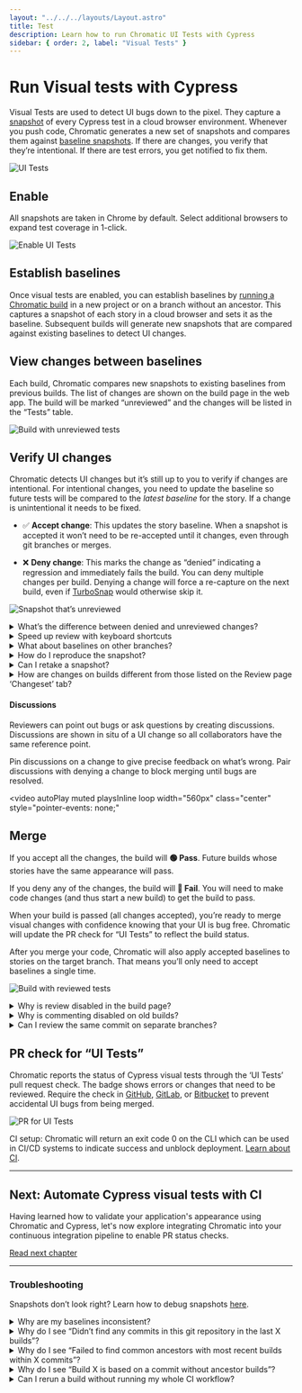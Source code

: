 ```yaml
---
layout: "../../../layouts/Layout.astro"
title: Test
description: Learn how to run Chromatic UI Tests with Cypress
sidebar: { order: 2, label: "Visual Tests" }
---
```


# Run Visual tests with Cypress

Visual Tests are used to detect UI bugs down to the pixel. They capture a [snapshot](/docs/snapshots) of every Cypress test in a cloud browser environment. Whenever you push code, Chromatic generates a new set of snapshots and compares them against [baseline snapshots](/docs/branching-and-baselines#whats-a-baseline). If there are changes, you verify that they’re intentional. If there are test errors, you get notified to fix them.

![UI Tests](../../../images/workflow-uitest.png)

## Enable

All snapshots are taken in Chrome by default. Select additional browsers to expand test coverage in 1-click.

![Enable UI Tests](../../../images/uitests-for-docs.png)

## Establish baselines

Once visual tests are enabled, you can establish baselines by [running a Chromatic build](/docs/setup#run-chromatic) in a new project or on a branch without an ancestor. This captures a snapshot of each story in a cloud browser and sets it as the baseline. Subsequent builds will generate new snapshots that are compared against existing baselines to detect UI changes.

## View changes between baselines

Each build, Chromatic compares new snapshots to existing baselines from previous builds. The list of changes are shown on the build page in the web app. The build will be marked “unreviewed” and the changes will be listed in the “Tests” table.

![Build with unreviewed tests](../../../images/build-test-unreviewed.png)

## Verify UI changes

Chromatic detects UI changes but it’s still up to you to verify if changes are intentional. For intentional changes, you need to update the baseline so future tests will be compared to the _latest baseline_ for the story. If a change is unintentional it needs to be fixed.

- ✅&nbsp;**Accept change**: This updates the story baseline. When a snapshot is accepted it won’t need to be re-accepted until it changes, even through git branches or merges.

- ❌&nbsp;**Deny change**: This marks the change as “denied” indicating a regression and immediately fails the build. You can deny multiple changes per build. Denying a change will force a re-capture on the next build, even if [TurboSnap](/docs/turbosnap) would otherwise skip it.

![Snapshot that’s unreviewed](../../../images/snapshot-unreviewed.png)

<details>
<summary>What&rsquo;s the difference between denied and unreviewed changes?</summary>

The purpose of denying is to mark changes you’ve looked at but not accepted. When you’ve finished reviewing the build, the list of denied changes helps you track what needs fixing.

When it comes to baselines, denying and leaving unreviewed have the same effect. In both cases, the original baseline is used for comparisons. This means in subsequent builds, Chromatic compares the latest build to the original baseline (not the previously denied snapshot).

Denied changes will be marked as unreviewed in subsequent builds for you to review again.

</details>

<details>
<summary>Speed up review with keyboard shortcuts</summary>

Verify UI changes faster using keyboard shortcuts. Protip: Pressing 1 multiple times switches between the baseline and new snapshot in the 1up view.
![Keyboard shortcuts](../../../images/keyboard-shortcuts.png)

</details>

<details>
<summary>What about baselines on other branches?</summary>

Chromatic automatically changes the baseline snapshots that it uses for each build depending on your branch. Each branch has a separate set of baselines.

This means you can update UI components on multiple feature branches in parallel without conflicts. When you merge branches, the most recent baseline takes precedence. [Learn about branching and baselines »](/docs/branching-and-baselines)

</details>

<details>
<summary>How do I reproduce the snapshot?</summary>

Sometimes you need a closer look to determine why a snapshot is rendering as it does. Along with pixel and DOM diffs, Chromatic displays the interactive stories just as they appear in Storybook.

Click “Inspect snapshot” to open the Inspector. Switch between the “Canvas” and “Snapshot” tabs to compare the live component to the snapshot. Learn more about snapshots [here](/docs/snapshots).

![Reproduce snapshot](../../../images/feature-component-inspect.png)

</details>

<details>
<summary>Can I retake a snapshot?</summary>

Yes, [rerun the latest build](/docs/snapshots#rerun-builds-to-retake-snapshots) on your branch to retake snapshots of unreviewed or denied changes.

![Rerun button](../../../images/build-detail-rerun-button.png)

</details>

<details>
<summary>How are changes on builds different from those listed on the Review page ‘Changeset’ tab?</summary>

UI tests (shown on the build screen) detect changes between builds, specifically, between the last accepted baseline and the latest build. This is useful for detecting defects during the development process and when merging to the main branch to ship.

In contrast, the Review page shows the changeset between the latest commit on the PR branch (head) and the ‘merge base’ (base). Think of it like code review, but for UI.

</details>

#### Discussions

Reviewers can point out bugs or ask questions by creating discussions. Discussions are shown in situ of a UI change so all collaborators have the same reference point.

Pin discussions on a change to give precise feedback on what’s wrong. Pair discussions with denying a change to block merging until bugs are resolved.

<video
  autoPlay
  muted
  playsInline
  loop
  width="560px"
  class="center"
  style="pointer-events: none;"
>
  <source
    src="/docs/assets/testscreen-comment-pinned-optimized.mp4"
    type="video/mp4"
  />
</video>

## Merge

If you accept all the changes, the build will **🟢&nbsp;Pass**. Future builds whose stories have the same appearance will pass.

If you deny any of the changes, the build will **🔴&nbsp;Fail**. You will need to make code changes (and thus start a new build) to get the build to pass.

When your build is passed (all changes accepted), you’re ready to merge visual changes with confidence knowing that your UI is bug free. Chromatic will update the PR check for “UI Tests” to reflect the build status.

After you merge your code, Chromatic will also apply accepted baselines to stories on the target branch. That means you’ll only need to accept baselines a single time.

![Build with reviewed tests](../../../images/build-test-reviewed.png)

<details>
<summary>Why is review disabled in the build page?</summary>

Reviewing is only enabled for the latest build on a branch to ensure that only the most up-to-date UI gets accepted as baselines.

</details>

<details>
<summary>Why is commenting disabled on old builds?</summary>

Comments are disabled on old builds to ensure that discussions are always on topic and up to date with the latest UI. This prevents the situation where different reviewers comment on different versions of the code.

</details>

<details>
<summary>Can I review the same commit on separate branches?</summary>

Yes, but it‘s not a best practice.

Every branch has independent baselines for each story until the branch gets merged. If two builds reference the same commit hash but are on _different branches_ it will be possible to review those builds separately so long as they're the latest build on their respective branches. We don't recommend this because you'll have to review the same change multiple times.

Instead, we recommend you regularly review builds to keep feature branches 🟢&nbsp;passing.

</details>

## PR check for “UI Tests”

Chromatic reports the status of Cypress visual tests through the ‘UI Tests’ pull request check. The badge shows errors or changes that need to be reviewed. Require the check in [GitHub](https://help.github.com/en/github/administering-a-repository/enabling-required-status-checks), [GitLab](https://docs.gitlab.com/ee/api/commits.html#post-the-build-status-to-a-commit), or [Bitbucket](https://confluence.atlassian.com/bitbucket/suggest-or-require-checks-before-a-merge-856691474.html) to prevent accidental UI bugs from being merged.

![PR for UI Tests](../../../images/prbadge-test.png)

<div class="aside">

CI setup: Chromatic will return an exit code 0 on the CLI which can be used in CI/CD systems to indicate success and unblock deployment. [Learn about CI](ci).

</div>

---

## Next: Automate Cypress visual tests with CI

Having learned how to validate your application's appearance using Chromatic and Cypress, let's now explore integrating Chromatic into your continuous integration pipeline to enable PR status checks.

<a class="btn primary round" href="ci">
  Read next chapter
</a>

---

### Troubleshooting

<div class="aside">

Snapshots don’t look right? Learn how to debug snapshots [here](/docs/snapshots).

</div>

<details>
<summary class="no-anchor">Why are my baselines inconsistent?</summary>

Here are common reasons baselines can be inconsistent and how to fix them.

If you’re not running Chromatic builds on your base branch (e.g., `main`) then Chromatic will not be able to track which baselines are associated with which commits and branches. We recommend that you always run Chromatic on your base branch to ensure reliable, consistent baselines.

If you’re not auto-accepting changes on your base branch (e.g., `main`) then Chromatic can't enforce that your trunk branch is clean and passing. We recommend you add the [`--auto-accept-changes`](/docs/cli/#configuration-options) flag when running on the trunk branch to ensure all incoming changes will be accepted as baselines.

If you're squash and rebase-merging, Chromatic will not be able to track baselines to commits accurately because squashing removes commits from git history. We recommend you enable Chromatic's GitHub App to [auto-detect](/docs/branching-and-baselines/#how-do-baselines-get-preserved-during-squash-and-rebase-merging) squash and rebase merges which maintains your baselines.

</details>

<details>
<summary>Why do I see “Didn’t find any commits in this git repository in the last X builds”?</summary>

This means that across the last X unique commits across all builds in your app, we didn’t find a single one that exists in the repository you ran this build against. Commits can go missing if you rebase or perform squash-merges, however, if all of the previous X builds’ commits are missing, it is likely something has gone wrong.

If you’ve reached this situation and can’t work out why, please contact us through our <a  class="intercom-concierge-bot">in-app chat</a> or [email](mailto:support@chromatic.com).

</details>

<details>
<summary>Why do I see “Failed to find common ancestors with most recent builds within X commits”?</summary>

This means that although we found recent builds that _were_ in your git repository history (see above), we couldn’t find any _common_ history between your checked out build and those builds within X commits.

Unless you are doing something unusual with your git repository, this is extremely unlikely. Either way, please contact us through our in-app chat or [email](mailto:support@chromatic.com).

</details>

<details>
<summary>Why do I see “Build X is based on a commit without ancestor builds”? </summary>

When we create a build, we search your git history for a recent Chromatic build based on a commit that is an ancestor (i.e. a commit that is in the direct history of this commit). Unless this is the very first build, if we do not find one, we will show you this message.

This is typically unusual, because in order to run Chromatic on a commit, chances are the commit that added Chromatic to your app is an ancestor!

However, this situation can arise due to the following:

1. You switched branches and re-ran Chromatic, without checking-in the code changes that installed Chromatic. In this case you can safely ignore this message.

1. You rewrote history in merging the Chromatic installation code (e.g. using GitHub’s “Squash and Merge” or “Rebase and Merge” buttons). [Learn how to resolve](/docs/github-actions#github-squashrebase-merge-and-the-main-branch)

1. You are using a shallow clone of your repository when running Chromatic. Chromatic needs access to your full git history in order to find baselines (or at least the history until the previous Chromatic build, which depends on how often you push code/run builds). [Learn about how we use Git for baselines »](/docs/branching-and-baselines)

1. Something else happened, perhaps a bug at our end? Please contact us through our in app chat if this is the case.

</details>

<details>
<summary>Can I rerun a build without running my whole CI workflow?</summary>

Yes you can [rerun the latest build on any branch](/docs/snapshots#rerun-builds-to-retake-snapshots) outside of your CI workflow. Go to the build page to kick off a new build that uses identical settings and configuration as your old build.

</details>
